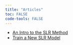 ```yaml
---
title: "Articles"
toc: FALSE
code-tools: FALSE
---
```


-   [An Intro to the SLR Method](articles/introduction-to-slr-model.qmd)
-   [Train a New SLR Model](articles/training-slr-model.qmd)
